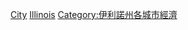 {{containercat}}
[[Category:伊利諾州旅遊景點|City]]
[[Category:美國各州各城市旅遊景點|Illinois]]
[[Category:伊利諾州各城市經濟|Category:伊利諾州各城市經濟]]
